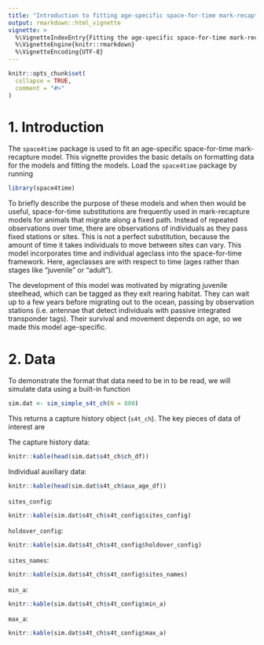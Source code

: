 ```yaml
---
title: "Introduction to fitting age-specific space-for-time mark-recapture models"
output: rmarkdown::html_vignette
vignette: >
  %\VignetteIndexEntry{Fitting the age-specific space-for-time mark-recapture models}
  %\VignetteEngine{knitr::rmarkdown}
  %\VignetteEncoding{UTF-8}
---
```


```r
knitr::opts_chunk$set(
  collapse = TRUE,
  comment = "#>"
)
```


# 1. Introduction

The `space4time` package is used to fit an age-specific space-for-time mark-recapture model. This vignette provides the basic details on formatting data for the models and fitting the models. Load the `space4time` package by running

```r
library(space4time)
```

To briefly describe the purpose of these models and when then would be useful, space-for-time substitutions are frequently used in mark-recapture models for animals that migrate along a fixed path. Instead of repeated observations over time, there are observations of individuals as they pass fixed stations or sites. This is not a perfect substitution, because the amount of time it takes individuals to move between sites can vary. This model incorporates time and individual ageclass into the space-for-time framework. Here, ageclasses are with respect to time (ages rather than stages like "juvenile" or "adult"). 

The development of this model was motivated by migrating juvenile steelhead, which can be tagged as they exit rearing habitat. They can wait up to a few years before migrating out to the ocean, passing by observation stations (i.e. antennae that detect individuals with passive integrated transponder tags). Their survival and movement depends on age, so we made this model age-specific.

# 2. Data

To demonstrate the format that data need to be in to be read, we will simulate data using a built-in function

```r
sim.dat <- sim_simple_s4t_ch(N = 800)
```


This returns a capture history object (`s4t_ch`). The key pieces of data of interest are

The capture history data:

```r
knitr::kable(head(sim.dat$s4t_ch$ch_df))
```


Individual auxiliary data:

```r
knitr::kable(head(sim.dat$s4t_ch$aux_age_df))
```


`sites_config`:

```r
knitr::kable(sim.dat$s4t_ch$s4t_config$sites_config)
```

`holdover_config`:

```r
knitr::kable(sim.dat$s4t_ch$s4t_config$holdover_config)
```

`sites_names`:

```r
knitr::kable(sim.dat$s4t_ch$s4t_config$sites_names)
```


`min_a`:

```r
knitr::kable(sim.dat$s4t_ch$s4t_config$min_a)
```


`max_a`:

```r
knitr::kable(sim.dat$s4t_ch$s4t_config$max_a)
```

